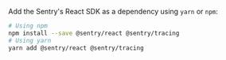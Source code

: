 Add the Sentry's React SDK as a dependency using `yarn` or `npm`:

```bash {tabTitle: ESM}
# Using npm
npm install --save @sentry/react @sentry/tracing
# Using yarn
yarn add @sentry/react @sentry/tracing
